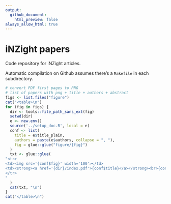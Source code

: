 ```yaml
---
output:
  github_document:
    html_preview: false
always_allow_html: true
---
```


# iNZight papers

Code repository for iNZight articles.

Automatic compilation on Github assumes there's a `Makefile` in each subdirectory.

```r
# convert PDF first pages to PNG
# list of papers with png + title + authors + abstract
figs <- list.files("figure")
cat("<table>\n")
for (fig in figs) {
  dir <- tools::file_path_sans_ext(fig)
  setwd(dir)
  e <- new.env()
  source('../setup_doc.R', local = e)
  conf <- list(
    title = e$title_plain,
    authors = paste(e$authors, collapse = ", "),
    fig = glue::glue("figure/{fig}")
  )
  txt <- glue::glue(
"<tr>
<td><img src='{conf$fig}' width='100'></td>
<td><strong><a href='{dir}/index.pdf'>{conf$title}</a></strong><br>{conf$authors}</td>
</tr>
"
  )
  cat(txt, "\n")
}
cat("</table>\n")

```
